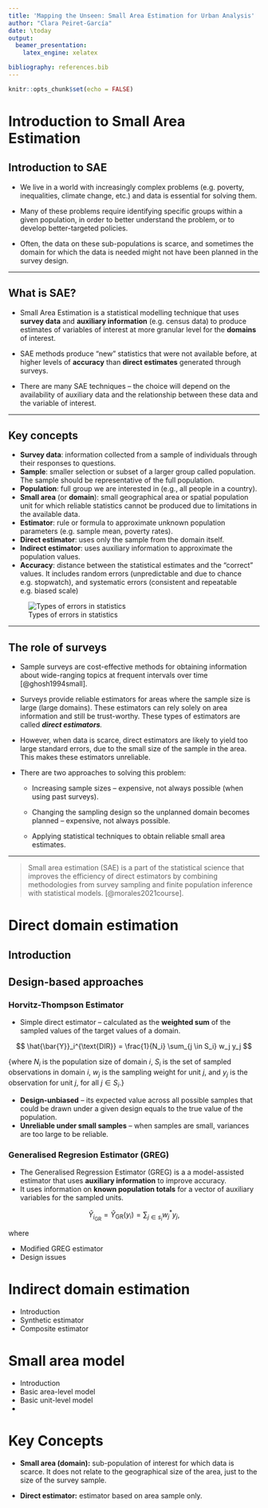```yaml
---
title: 'Mapping the Unseen: Small Area Estimation for Urban Analysis'
author: "Clara Peiret-García"
date: \today
output:
  beamer_presentation:
    latex_engine: xelatex

bibliography: references.bib
---
```


```r
knitr::opts_chunk$set(echo = FALSE)
```

# Introduction to Small Area Estimation

## Introduction to SAE

-   We live in a world with increasingly complex problems (e.g. poverty, inequalities, climate change, etc.) and data is essential for solving them.

-   Many of these problems require identifying specific groups within a given population, in order to better understand the problem, or to develop better-targeted policies.

-   Often, the data on these sub-populations is scarce, and sometimes the domain for which the data is needed might not have been planned in the survey design.

---

## What is SAE?

- Small Area Estimation is a statistical modelling technique that uses **survey data** and **auxiliary information** (e.g. census data) to produce estimates of variables of interest at more granular level for the **domains** of interest.

- SAE methods produce "new" statistics that were not available before, at higher levels of **accuracy** than **direct estimates** generated through surveys.

- There are many SAE techniques -- the choice will depend on the availability of auxiliary data and the relationship between these data and the variable of interest.

---

## Key concepts

- **Survey data**: information collected from a sample of individuals through their responses to questions.
- **Sample**: smaller selection or subset of a larger group called population. The sample should be representative of the full population.
-   **Population**: full group we are interested in (e.g., all people in a country).
- **Small area** (or **domain**): small geographical area or spatial population unit for which reliable statistics cannot be produced due to limitations in the available data.
-   **Estimator**: rule or formula to approximate unknown population parameters (e.g. sample mean, poverty rates).
-   **Direct estimator**: uses only the sample from the domain itself.
- **Indirect estimator**: uses auxiliary information to approximate the population values.
-   **Accuracy**: distance between the statistical estimates and the "correct" values. It includes random errors (unpredictable and due to chance e.g. stopwatch), and systematic errors (consistent and repeatable e.g. biased scale)

![Types of errors in statistics](errors.png)



------------------------------------------------------------------------

## The role of surveys

-   Sample surveys are cost-effective methods for obtaining information about wide-ranging topics at frequent intervals over time [@ghosh1994small].

-   Surveys provide reliable estimators for areas where the sample size is large (large domains). These estimators can rely solely on area information and still be trust-worthy. These types of estimators are called ***direct estimators**.*

-   However, when data is scarce, direct estimators are likely to yield too large standard errors, due to the small size of the sample in the area. This makes these estimators unreliable.

-   There are two approaches to solving this problem:

    -   Increasing sample sizes – expensive, not always possible (when using past surveys).

    -   Changing the sampling design so the unplanned domain becomes planned – expensive, not always possible.

    -   Applying statistical techniques to obtain reliable small area estimates.

------------------------------------------------------------------------

> Small area estimation (SAE) is a part of the statistical science that improves the efficiency of direct estimators by combining methodologies from survey sampling and finite population inference with statistical models. [@morales2021course].

##  

# Direct domain estimation

## Introduction

## Design-based approaches

### Horvitz-Thompson Estimator

- Simple direct estimator -- calculated as the **weighted sum** of the sampled values of the target values of a domain.

$$
\hat{\bar{Y}}_i^{\text{DIR}} = \frac{1}{N_i} \sum_{j \in S_i} w_j y_j
$$

\footnotesize{where $N_i$ is the population size of domain $i$, $S_i$ is the set of sampled observations in domain $i$, $w_j$ is the sampling weight for unit $j$, and $y_j$ is the observation for unit $j$, for all $j \in S_i$.}

- **Design-unbiased** -- its expected value across all possible samples that could be drawn under a given design equals to the true value of the population.
- **Unreliable under small samples** -- when samples are small, variances are too large to be reliable.

### Generalised Regresion Estimator (GREG)

- The Generalised Regression Estimator (GREG) is a a model-assisted estimator that uses **auxiliary information** to improve accuracy.
- It uses information on **known population totals** for a vector of auxiliary variables for the sampled units.

$$
\hat{Y}_{i_{\text{GR}}} = \hat{Y}_{\text{GR}}(y_i) = \sum_{j \in s_i} w_j^* y_j,
$$

where 

-   Modified GREG estimator
-   Design issues

# Indirect domain estimation

-   Introduction
-   Synthetic estimator
-   Composite estimator

# Small area model

-   Introduction
-   Basic area-level model
-   Basic unit-level model
-   

# Key Concepts

-   **Small area (domain):** sub-population of interest for which data is scarce. It does not relate to the geographical size of the area, just to the size of the survey sample.

-   **Direct estimator:** estimator based on area sample only.
